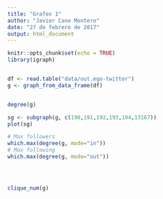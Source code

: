 ```yaml
---
title: "Grafos 1"
author: "Javier Cano Montero"
date: "27 de febrero de 2017"
output: html_document
---
```


```r
knitr::opts_chunk$set(echo = TRUE)
library(igraph)
```

```r

```

```r
df <- read.table("data/out.ego-twitter")
g <- graph_from_data_frame(df)
```


```r

```

```r
degree(g)
```

```r
sg <- subgraph(g, c(190,191,192,193,194,13167))
plot(sg)
```

```r
# Max followers
which.max(degree(g, mode="in"))
# Max following
which.max(degree(g, mode="out"))
```

```r

```

```r

```

```r

```

```r
clique_num(g)
```

```r

```

```r

```

```r

```
